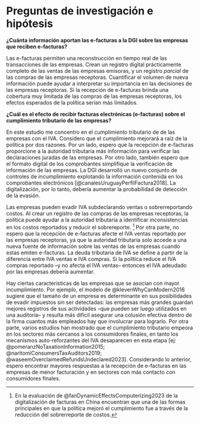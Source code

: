# Preguntas de investigación e hipótesis {#sec-hypotheses}

**¿Cuánta información aportan las e-facturas a la DGI sobre las empresas que reciben e-facturas?**

Las e-facturas permiten una reconstrucción en tiempo real de las transacciones de las empresas. Crean un registro digital prácticamente completo de las ventas de las empresas emisoras, y un registro *parcial* de las compras de las empresas receptoras. Cuantificar el volumen de nueva información puede ayudar a interpretar su importancia en las decisiones de las empresas receptoras. Si la recepción de e-facturas brinda una cobertura muy limitada de las compras de las empresas receptoras, los efectos esperados de la política serían más limitados.

**¿Cuál es el efecto de recibir facturas electrónicas (e-facturas) sobre el cumplimiento tributario de las empresas?**

En este estudio me concentro en el cumplimiento tributario de de las empresas con el IVA. Considero que el cumplimiento mejorará a raíz de la política por dos razones. Por un lado, espero que la recepción de e-facturas proporcione a la autoridad tributaria más información para verificar las declaraciones juradas de las empresas. Por otro lado, también espero que el formato digital de los comprobantes simplifique la verificación de información de las empresas. La DGI desarrolló un nuevo conjunto de controles de incumplimiento explotando la información contenida en los comprobantes electrónicos [@canalesUruguayPerfilFactura2018]. La digitalización, por lo tanto, debería aumentar la probabilidad de detección de la evasión.

Las empresas pueden evadir IVA subdeclarando ventas o sobrerreportando costos. Al crear un registro de las compras de las empresas receptoras, la política puede ayudar a la autoridad tributaria a identificar inconsistencias en los costos reportados y reducir el sobrereporte. [^china] Por otra parte, no espero que la recepción de e-facturas afecte el IVA ventas reportado por las empresas receptoras, ya que la autoridad tributaria solo accede a una nueva fuente de información sobre las ventas de las empresas cuando estas emiten e-facturas. La deuda tributaria de IVA se define a partir de la diferencia entre IVA ventas e IVA compras. Si la política reduce el IVA compras reportado –y no afecta el IVA ventas– entonces el IVA adeudado por las empresas debería aumentar.

[^china]: En la evaluación de @fanDynamicEffectsComputerizing2023 de la digitalización de facturas en China encuentran que una de las formas principales en que la política mejoró el cumplimiento fue a través de la reducción del sobrerreporte de costos.

Hay ciertas características de las empresas que se asocian con mayor incumplimiento. Por ejemplo, el modelo de @klevenWhyCanModern2016 sugiere que el tamaño de un empresa es determinante en sus posibilidades de evadir impuestos sin ser detectadas: las empresas más grandes guardan mejores registros de sus actividades –que pueden ser luego utilizados en una auditoría– y resulta más difícil asegurar una colusión efectiva dentro de la firma cuantos más empleados hay que involucrar para lograrlo. Por otra parte, varios estudios han mostrado que el cumplimiento tributario empeora en los sectores más cercanos a los consumidores finales, en tanto los mecanismos auto-reforzantes del IVA desaparecen en esta etapa [ej: @pomeranzNoTaxationInformation2015; @naritomiConsumersTaxAuditors2019; @waseemOverclaimedRefundsUndeclared2023]. Considerando lo anterior, espero encontrar mayores respuestas a la recepción de e-facturas en las empresas de menor facturación y en sectores con más contacto con consumidores finales.
